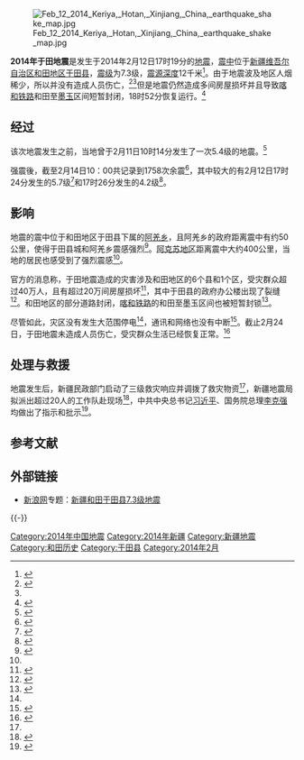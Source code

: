 {{expert|time=2014-02-14T14:49:09+00:00}}
{{NoteTA
|G1=Earthquake
}}
{{UTC+8}}
{{Infobox earthquake
|标题 = 2014年于田地震
| map2 = {{Location map | China Xinjiang Southern
| label =
| lat = 36.1
| long = 82.5
| mark = Bullseye1.png
| marksize = 40
| position = top
| width = 250
| float = center
| caption =
| relief = yes }}
| map2_caption = 震中在中國新疆的位置
|日期 = 2014年2月12日
|规模 = [[面波震級|M<sub>s</sub>]]7.3（[[中國地震台網|中國地震台網]]）<ref name="ceic"/><br>[[矩震級|M<sub>w</sub>]]6.9（[[美國地質調查局|美國地質調查局]]、[[歐洲與地中海地震中心|歐洲與地中海地震-{中心}-]]）<ref>{{cite web|url=http://earthquake.usgs.gov/earthquakes/eventpage/usc000mnvj#summary|title=M6.9 - 268km ESE of Hotan, China|publisher=[[美國地質調查局|USGS]]|date=2014-02-12|accessdate=2014-02-12|archive-date=2020-09-07|archive-url=https://web.archive.org/web/20200907121341/https://earthquake.usgs.gov/earthquakes/eventpage/usc000mnvj#summary|dead-url=no}}</ref><ref>{{cite web|url=http://www.emsc-csem.org/Earthquake/earthquake.php?id=359241|title=M 6.9 - SOUTHERN XINJIANG, CHINA - 2014-02-12 09:19:49 UTC|publisher=[[歐洲與地中海地震中心|EMSC]]|date=2014-02-12|accessdate=2014-02-12|archive-date=2016-05-26|archive-url=https://web.archive.org/web/20160526132215/http://www.emsc-csem.org/Earthquake/earthquake.php?id=359241|dead-url=no}}</ref>
|深度 = 12千米<ref name="ceic">{{cite web | url=http://news.ceic.ac.cn/CC20140212171950.html | title=新疆维吾尔自治区和田地区于田县7.3级地震 | publisher=中国地震台网 | accessdate=2014-02-12 | archive-date=2020-06-27 | archive-url=https://web.archive.org/web/20200627013349/http://news.ceic.ac.cn/CC20140212171950.html | dead-url=no }}</ref>
|震中 = {{coord|36.1|N|82.5|E|display=inline,title}}
|受影响地区 = {{PRC}}[[新疆维吾尔自治区|新疆维吾尔自治区]]
|伤亡人数=无<ref>[http://www.apdnews.com/news/68313.html 新疆和田7.3级地震 暂无人员伤亡报告] {{Wayback|url=http://www.apdnews.com/news/68313.html |date=20140221233012 }}，亚太日报，2014年2月13日</ref><ref name="新浪">{{cite web | url=http://news.sina.com.cn/o/2014-02-24/151029550464.shtml | title=新疆于田县7.3级强震零伤亡 | publisher=新浪 | accessdate=2014-02-24 | archive-date=2019-09-04 | archive-url=https://web.archive.org/web/20190904152816/http://news.sina.com.cn/o/2014-02-24/151029550464.shtml | dead-url=no }}</ref>
}}
[[File:Feb_12_2014_Keriya,_Hotan,_Xinjiang,_China,_earthquake_shake_map.jpg|thumb]]

'''2014年于田地震'''是发生于2014年2月12日17时19分的[[地震|地震]]，[[震中|震中]]位于[[新疆维吾尔自治区|新疆维吾尔自治区]][[和田地区|和田地区]][[于田县|于田县]]，[[震级|震级]]为7.3级，[[震源深度|震源深度]]12千米<ref>{{cite web|author=中国地震台网|title=新疆和田地区于田县附近发生7.3级地震|url=http://news.qq.com/a/20140212/020729.htm|publisher=腾讯新闻|accessdate=2014-02-12|archive-date=2019-12-02|archive-url=https://web.archive.org/web/20191202171351/https://news.qq.com/a/20140212/020729.htm|dead-url=no}}</ref>。由于地震波及地区人烟稀少，所以并没有造成人员伤亡，<ref>{{cite web|author=新华网|title=新疆于田县强震最近乡村无人员伤亡|url=http://news.qq.com/a/20140212/022163.htm|publisher=腾讯新闻|accessdate=2014-02-12|archive-date=2019-12-04|archive-url=https://web.archive.org/web/20191204140305/https://news.qq.com/a/20140212/022163.htm|dead-url=no}}</ref><ref name="新浪"/>但是地震仍然造成多间房屋损坏并且导致[[喀和铁路|喀和铁路]]和田至[[墨玉|墨玉]]区间短暂封闭，18时52分恢复运行。<ref>{{cite web | url=http://news.qq.com/a/20140212/022663.htm | title=新疆喀和铁路和田至墨玉区间短暂封闭后开通 | publisher=腾讯新闻 | accessdate=2014-02-12 | archive-date=2014-02-22 | archive-url=https://web.archive.org/web/20140222221628/http://news.qq.com/a/20140212/022663.htm | dead-url=no }}</ref>

== 经过 ==
该次地震发生之前，当地曾于2月11日10时14分发生了一次5.4级的地震。<ref>{{cite news |url=http://www.gov.cn/jrzg/2014-02/11/content_2583953.htm |title=2月11日10时14分在新疆和田于田县发生5.4级地震 |publisher=中央政府门户网站 |date=2014-02-11 |accessdate=2014-02-13 |archive-date=2019-09-02 |archive-url=https://web.archive.org/web/20190902060754/http://www.gov.cn/jrzg/2014-02/11/content_2583953.htm |dead-url=no }}</ref>

强震後，截至2月14日10：00共记录到1758次余震<ref>{{cite news |url=http://www.chinanews.com/sh/2014/02-14/5838793.shtml |title=新疆于田地震已记录余震1758次 救灾物资充足 |publisher=中国新闻网 |author=朱景朝 |date=2014-02-14 |accessdate=2014-02-17 |archive-date=2019-09-02 |archive-url=https://web.archive.org/web/20190902210629/http://www.chinanews.com/sh/2014/02-14/5838793.shtml |dead-url=no }}</ref>，其中较大的有2月12日17时24分发生的5.7级<ref>{{cite news |url=http://news.sina.com.cn/c/2014-02-12/175029447299.shtml |title=新疆和田地区于田县5.7级余震 震源深度5.0公里 |date=2014-02-12 |accessdate=2014-02-14 |publisher=新浪网（新华社） |archive-date=2019-06-13 |archive-url=https://web.archive.org/web/20190613161631/http://news.sina.com.cn/c/2014-02-12/175029447299.shtml |dead-url=no }}</ref>和17时26分发生的4.2级<ref>{{cite news |url=http://www.chinanews.com/gn/2014/02-12/5830067.shtml |title=新疆和田地区于田县发生4.2级地震 震源深度14千米 |publisher=中国新闻网 |date=2014-02-12 |accessdate=2014-02-14 |archive-date=2020-09-14 |archive-url=https://web.archive.org/web/20200914213336/http://www.chinanews.com/gn/2014/02-12/5830067.shtml |dead-url=no }}</ref>。

== 影响 ==
地震的震中位于和田地区于田县下属的[[阿羌乡_(于田县)|阿羌乡]]，且阿羌乡的政府距离震中有约50公里，使得于田县城和阿羌乡震感强烈<ref>{{cite news |url=http://news.xinhuanet.com/2014-02/12/c_119308027.htm |title=新疆于田县强震震中50公里内无大中型村落 最近乡村无人员伤亡 |publisher=新华网 |author=毛咏，曹志恒 |date=2014-02-12 |accessdate=2014-02-14 |archive-date=2014-03-14 |archive-url=https://web.archive.org/web/20140314002055/http://news.xinhuanet.com/2014-02/12/c_119308027.htm |dead-url=no }}</ref>。[[阿克苏地区|阿克苏地区]]距离震中大约400公里，当地的居民也感受到了强烈震感<ref name="新华网1" />。

官方的消息称，于田地震造成的灾害涉及和田地区的6个县和1个区，受灾群众超过40万人，且有超过20万间房屋损坏<ref name="中国新闻网1">{{cite news |url=http://www.chinanews.com/gn/2014/02-15/5841914.shtml |title=新疆于田地震已致逾40万人受灾 20万间房屋倒损 |publisher=中国新闻网 |author=朱景朝，牟林 |date=2014-02-15 |accessdate=2014-02-17 |archive-date=2020-11-12 |archive-url=https://web.archive.org/web/20201112195117/http://www.chinanews.com/gn/2014/02-15/5841914.shtml |dead-url=no }}</ref>，其中于田县的政府办公楼出现了裂缝<ref name="新华网1">{{cite news |url=http://news.xinhuanet.com/2014-02/13/c_126123726.htm |title=新疆于田发生7.3级地震 震中位于高海拔山区 暂无人员伤亡报告 |publisher=新华网 |author=符晓波，熊聪茹，毛咏 |date=2014-02-13 |accessdate=2014-02-14 |archive-date=2015-10-04 |archive-url=https://web.archive.org/web/20151004024630/http://news.xinhuanet.com/2014-02/13/c_126123726.htm |dead-url=no }}</ref>。和田地区的部分道路封闭，[[喀和铁路|喀和铁路]]的和田至墨玉区间也被短暂封锁<ref>{{cite news |url=http://news.xinhuanet.com/2014-02/12/c_119308007.htm |title=新疆和田震区部分铁路路段封锁 |publisher=新华网 |author=于涛，张永恒 |date=2014-02-12 |accessdate=2014-02-14 |archive-date=2014-02-21 |archive-url=https://web.archive.org/web/20140221215634/http://news.xinhuanet.com/2014-02/12/c_119308007.htm |dead-url=no }}</ref>。

尽管如此，灾区没有发生大范围停电<ref name="新华网1" />，通讯和网络也没有中断<ref>{{cite news |url=http://news.xinhuanet.com/2014-02/13/c_126123777.htm |title=强震当晚新疆于田县城气温降至零下8摄氏度 室外避险人数不多 |publisher=新华网 |author=毛咏 |date=2014-02-13 |accessdate=2014-02-14 |archive-date=2014-03-06 |archive-url=https://web.archive.org/web/20140306233700/http://news.xinhuanet.com/2014-02/13/c_126123777.htm |dead-url=no }}</ref>。截止2月24日，于田地震未造成人员伤亡，受灾群众生活已经恢复正常。<ref>{{cite news |url=http://politics.people.com.cn/n/2014/0224/c70731-24440658.html |title=四原因致于田地震无人伤亡 |publisher=新京报 |date=2014-02-24 |accessdate=2014-02-24 |archive-date=2016-03-04 |archive-url=https://web.archive.org/web/20160304054424/http://politics.people.com.cn/n/2014/0224/c70731-24440658.html |dead-url=no }}</ref>

== 处理与救援 ==
地震发生后，新疆民政部门启动了三级救灾响应并调拨了救灾物资<ref name="中国新闻网1" />，新疆地震局拟派出超过20人的工作队赴现场<ref>{{cite news |url=http://www.chinanews.com/gn/2014/02-12/5830074.shtml |title=新疆7.3级地震震感强 地震局拟派20人以上工作组 |publisher=中国新闻网 |date=2014-02-12 |accessdate=2014-02-17 |archive-date=2019-09-04 |archive-url=https://web.archive.org/web/20190904152816/http://www.chinanews.com/gn/2014/02-12/5830074.shtml |dead-url=no }}</ref>，中共中央总书记[[习近平|习近平]]、国务院总理[[李克强|李克强]]均做出了指示和批示<ref>{{cite news |url=http://www.chinanews.com/gn/2014/02-12/5830180.shtml |title=习近平李克强指示做好地震救援 保障生命财产安全 |publisher=中国新闻网 |date=2014-02-12 |accessdate=2014-02-17 |archive-date=2020-09-14 |archive-url=https://web.archive.org/web/20200914212304/http://www.chinanews.com/gn/2014/02-12/5830180.shtml |dead-url=no }}</ref>。

== 参考文献 ==
{{Reflist|2}}

== 外部链接 ==
* [[新浪网|新浪网]]专题：[http://news.sina.com.cn/c/z/xjhtdz/ 新疆和田于田县7.3级地震]{{Wayback|url=http://news.sina.com.cn/c/z/xjhtdz/ |date=20191212021123 }}

{{-}}
{{2014年地震|nocat}}
{{中国地震}}
[[Category:2014年中国地震|Category:2014年中国地震]]
[[Category:2014年新疆|Category:2014年新疆]]
[[Category:新疆地震|Category:新疆地震]]
[[Category:和田历史|Category:和田历史]]
[[Category:于田县|Category:于田县]]
[[Category:2014年2月|Category:2014年2月]]